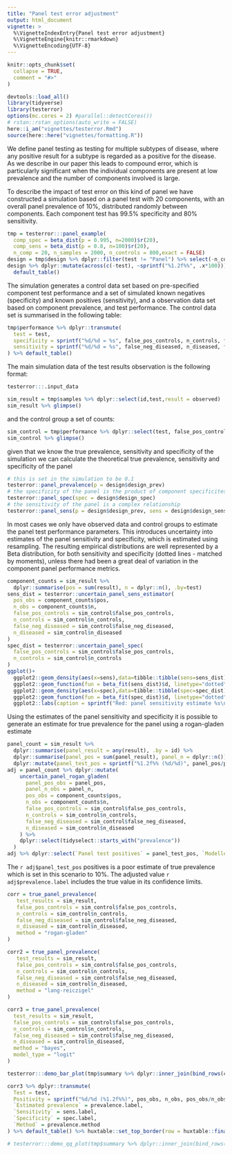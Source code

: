 ```yaml
---
title: "Panel test error adjustment" 
output: html_document
vignette: > 
  %\VignetteIndexEntry{Panel test error adjustment} 
  %\VignetteEngine{knitr::rmarkdown}
  %\VignetteEncoding{UTF-8}
---
```


```r
knitr::opts_chunk$set(
  collapse = TRUE,
  comment = "#>"
)
```

```r
devtools::load_all()
library(tidyverse)
library(testerror)
options(mc.cores = 2) #parallel::detectCores())
# rstan::rstan_options(auto_write = FALSE)
here::i_am("vignettes/testerror.Rmd")
source(here::here("vignettes/formatting.R"))
```

We define panel testing as testing for multiple subtypes of disease, where any
positive result for a subtype is regarded as a positive for the disease. As we
describe in our paper this leads to compound error, which is particularly
significant when the individual components are present at low prevalence and the
number of components involved is large.

To describe the impact of test error on this kind of panel we have constructed a
simulation based on a panel test with 20 components, with an overall panel
prevalence of 10%, distributed randomly between components. Each component test
has 99.5% specificity and 80% sensitivity.

```r
tmp = testerror:::panel_example(
  comp_spec = beta_dist(p = 0.995, n=2000)$r(20),
  comp_sens = beta_dist(p = 0.8, n=100)$r(20), 
  n_comp = 20, n_samples = 2000, n_controls = 800,exact = FALSE)
design = tmp$design %>% dplyr::filter(test != "Panel") %>% select(-n_components)
design %>% dplyr::mutate(across(c(-test), ~sprintf("%1.2f%%", .x*100))) %>%
  default_table()
```

The simulation generates a control data set based on pre-specified component
test performance and a set of simulated known negatives (specificity) and known
positives (sensitivity), and a observation data set based on component
prevalence, and test performance. The control data set is summarised in the
following table:

```r
tmp$performance %>% dplyr::transmute(
  test = test,
  specificity = sprintf("%d/%d = %s", false_pos_controls, n_controls, format(spec, "{sprintf('%1.1f%% [%1.1f%% \u2013 %1.1f%%]',median*100, lower*100,upper*100)}")),
  sensitivity = sprintf("%d/%d = %s", false_neg_diseased, n_diseased, format(sens, "{sprintf('%1.1f%% [%1.1f%% \u2013 %1.1f%%]',median*100, lower*100,upper*100)}"))
) %>% default_table()
```

The main simulation data of the test results observation is the following
format:

```r
testerror:::.input_data
```

```r
sim_result = tmp$samples %>% dplyr::select(id,test,result = observed)
sim_result %>% glimpse()
```

and the control group a set of counts:

```r
sim_control = tmp$performance %>% dplyr::select(test, false_pos_controls, n_controls, false_neg_diseased, n_diseased)
sim_control %>% glimpse()
```

given that we know the true prevalence, sensitivity and specificity of the
simulation we can calculate the theoretical true prevalence, sensitivity and
specificity of the panel

```r
# this is set in the simulation to be 0.1
testerror::panel_prevalence(p = design$design_prev)
# the specificity of the panel is the product of component specificites
testerror::panel_spec(spec = design$design_spec)
# the sensitivity of the panel is a complex relationship
testerror::panel_sens(p = design$design_prev, sens = design$design_sens, spec = design$design_spec)
```

In most cases we only have observed data and control groups to estimate the
panel test performance parameters. This introduces uncertainty into estimates of
the panel sensitivity and specificity, which is estimated using resampling. The
resulting empirical distributions are well represented by a Beta distribution,
for both sensitivity and specificity (dotted lines - matched by moments), unless
there had been a great deal of variation in the component panel performance
metrics.

```r
component_counts = sim_result %>%
  dplyr::summarise(pos = sum(result), n = dplyr::n(), .by=test)
sens_dist = testerror::uncertain_panel_sens_estimator(
  pos_obs = component_counts$pos,
  n_obs = component_counts$n,
  false_pos_controls = sim_control$false_pos_controls,
  n_controls = sim_control$n_controls,
  false_neg_diseased = sim_control$false_neg_diseased,
  n_diseased = sim_control$n_diseased
)
spec_dist = testerror::uncertain_panel_spec(
  false_pos_controls = sim_control$false_pos_controls,
  n_controls = sim_control$n_controls
)
ggplot()+
  ggplot2::geom_density(aes(x=sens),data=tibble::tibble(sens=sens_dist), colour="red")+
  ggplot2::geom_function(fun = beta_fit(sens_dist)$d, linetype="dotted", colour="red")+
  ggplot2::geom_density(aes(x=spec),data=tibble::tibble(spec=spec_dist), colour="blue")+
  ggplot2::geom_function(fun = beta_fit(spec_dist)$d, linetype="dotted", colour="blue")+
  ggplot2::labs(caption = sprintf("Red: panel sensitivity estimate %s\nBlue: panel specificity estimate %s", format(beta_fit(sens_dist)), format(beta_fit(spec_dist))))
```

Using the estimates of the panel sensitivity and specificity it is possible to
generate an estimate for true prevalence for the panel using a rogan-gladen
estimate

```r
panel_count = sim_result %>%
  dplyr::summarise(panel_result = any(result), .by = id) %>%
  dplyr::summarise(panel_pos = sum(panel_result), panel_n = dplyr::n()) %>%
  dplyr::mutate(panel_test_pos = sprintf("%1.2f%% (%d/%d)", panel_pos/panel_n*100, panel_pos, panel_n))
adj = panel_count %>% dplyr::mutate(
    uncertain_panel_rogan_gladen(
      panel_pos_obs = panel_pos,
      panel_n_obs = panel_n,
      pos_obs = component_counts$pos,
      n_obs = component_counts$n,
      false_pos_controls = sim_control$false_pos_controls,
      n_controls = sim_control$n_controls,
      false_neg_diseased = sim_control$false_neg_diseased,
      n_diseased = sim_control$n_diseased
    ) %>%
    dplyr::select(tidyselect::starts_with("prevalence"))
  )
adj %>% dplyr::select(`Panel test positives` = panel_test_pos, `Modelled prevalence` = prevalence.label, `Method` = prevalence.method) %>% default_table()
```

The `r adj$panel_test_pos` positives is a poor estimate of true prevalence which
is set in this scenario to 10%. The adjusted value `r adj$prevalence.label`
includes the true value in its confidence limits.

```r
corr = true_panel_prevalence(
   test_results = sim_result,
   false_pos_controls = sim_control$false_pos_controls,
   n_controls = sim_control$n_controls,
   false_neg_diseased = sim_control$false_neg_diseased,
   n_diseased = sim_control$n_diseased,
   method = "rogan-gladen"
)

corr2 = true_panel_prevalence(
   test_results = sim_result,
   false_pos_controls = sim_control$false_pos_controls,
   n_controls = sim_control$n_controls,
   false_neg_diseased = sim_control$false_neg_diseased,
   n_diseased = sim_control$n_diseased,
   method = "lang-reiczigel"
)
```

```r
corr3 = true_panel_prevalence(
  test_results = sim_result,
  false_pos_controls = sim_control$false_pos_controls,
  n_controls = sim_control$n_controls,
  false_neg_diseased = sim_control$false_neg_diseased,
  n_diseased = sim_control$n_diseased,
  method = "bayes",
  model_type = "logit"
)

testerror:::demo_bar_plot(tmp$summary %>% dplyr::inner_join(bind_rows(corr,corr2,corr3),by="test"),.pcv=FALSE)
```

```r
corr3 %>% dplyr::transmute(
  Test = test,
  Positivity = sprintf("%d/%d (%1.2f%%)", pos_obs, n_obs, pos_obs/n_obs*100),
  `Estimated prevalence` = prevalence.label,
  `Sensitivity` = sens.label,
  `Specificity` = spec.label,
  `Method` = prevalence.method
) %>% default_table() %>% huxtable::set_top_border(row = huxtable::final(1), col=huxtable::everywhere, value = 1)
```

```r
# testerror:::demo_qq_plot(tmp$summary %>% dplyr::inner_join(bind_rows(corr,corr2, corr3)))
```
